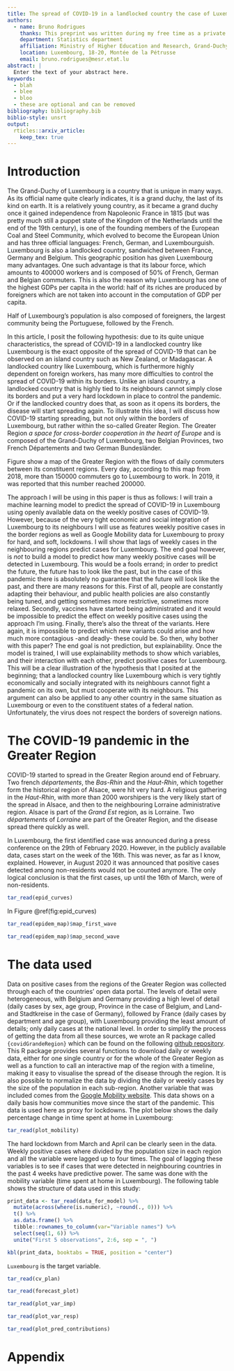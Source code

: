 ```yaml
---
title: The spread of COVID-19 in a landlocked country the case of Luxembourg
authors:
  - name: Bruno Rodrigues
    thanks: This preprint was written during my free time as a private citizen, and reflects in no manner the views of the Ministry of Higher Education and Research, nor the Government of the Grand-Duchy of Luxembourg.
    department: Statistics department
    affiliation: Ministry of Higher Education and Research, Grand-Duchy of Luxembourg
    location: Luxembourg, 18-20, Montée de la Pétrusse
    email: bruno.rodrigues@mesr.etat.lu
abstract: |
  Enter the text of your abstract here.
keywords:
  - blah
  - blee
  - bloo
  - these are optional and can be removed
bibliography: bibliography.bib
biblio-style: unsrt
output: 
  rticles::arxiv_article:
    keep_tex: true
---
```


# Introduction

The Grand-Duchy of Luxembourg is a country that is unique in many ways. As its official name quite
clearly indicates, it is a grand duchy, the last of its kind on earth. It is a relatively young
country, as it became a grand duchy once it gained independence from Napoleonic France in 1815 (but
was pretty much still a puppet state of the Kingdom of the Netherlands until the end of the
19th century), is one of the founding members of the European Coal and Steel Community, which
evolved to become the European Union and has three official languages: French, German, and Luxembourguish.
Luxembourg is also a landlocked country, sandwiched between France, Germany and Belgium. This 
geographic position has given Luxembourg many advantages. One such advantage is that its labour
force, which amounts to 400000 workers and is composed of 50\% of French, German and Belgian commuters.
This is also the reason why Luxembourg has one of the highest GDPs per capita in the world: half
of its riches are produced by foreigners which are not taken into account in the computation of 
GDP per capita.

Half of Luxembourg's population is also composed of foreigners, the largest community being the 
Portuguese, followed by the French.

In this article, I posit the following hypothesis: due to its quite unique characteristics, 
the spread of COVID-19 in a landlocked country like Luxembourg is the exact opposite of the 
spread of COVID-19 that can be observed on an island country such as New Zealand, or Madagascar.
A landlocked country like Luxembourg, which is furthermore highly dependent on foreign workers, 
has many more difficulties to control the spread of COVID-19 within its borders. Unlike an island
country, a landlocked country that is highly tied to its neighbours cannot simply close its borders
and put a very hard lockdown in place to control the pandemic. Or if the landlocked country
does that, as soon as it opens its borders, the disease will start spreading again.
To illustrate this idea, I will discuss how COVID-19 starting spreading, but not only within the 
borders of Luxembourg, but rather within the so-called Greater Region. 
The Greater Region *a space for cross-border cooperation in the heart of Europe* and 
is composed of the Grand-Duchy of Luxembourg, two Belgian Provinces, two French Départements and 
two German Bundesländer.

\begin{figure}
  \centering
  \includegraphics{"~/Documents/covid_grande_region/paper/figs/commuters.png"}
  \caption{The daily commuters in the Greater Region. Luxembourg absorbs the vast majority. (Source: Bienvenue dans la Grande Région, 2018)}
  \label{commuters}
\end{figure}

Figure \ref{commuters} show a map of the Greater Region with the flows of daily commuters between
its constituent regions. Every day, according to this map from 2018, more than 150000 commuters
go to Luxembourg to work. In 2019, it was reported that this number reached 200000.\footnote{\url{https://paperjam.lu/article/plus-200-000-frontaliers-sur-m}}

The approach I will be using in this paper is thus as follows: I will train a machine learning model to predict the 
spread of COVID-19 in Luxembourg using openly available data on the weekly positive cases of 
COVID-19. However, because of the very tight economic and social integration of Luxembourg to its 
neighbours I will use as features weekly positive cases in the border regions as well as 
Google Mobility data\footnote{\url{https://www.google.com/covid19/mobility/}} for Luxembourg
to proxy for hard, and soft, lockdowns. I will show that lags of weekly cases in the neighbouring 
regions predict cases for Luxembourg. The end goal however, is *not* to build a model to predict
how many weekly positive cases will be detected in Luxembourg. This would be a fools errand; 
in order to predict the future, the future has to look like the past, but in the case of this pandemic
there is absolutely no guarantee that the future will look like the past, and there are many reasons
for this. First of all, people are constantly adapting their behaviour, and public health policies
are also constantly being tuned, and getting sometimes more restrictive, sometimes more relaxed.
Secondly, vaccines have started being administrated and it would be impossible to predict the effect
on weekly positive cases using the approach I'm using. Finally, there's also the threat of the 
variants. Here again, it is impossible to predict which new variants could arise and how much more
contagious -and deadly- these could be.
So then, why bother with this paper? The end goal is not prediction, but explainability. Once the 
model is trained, I will use explainability methods to show which variables, and their interaction
with each other, predict positive cases for Luxembourg. This will be a clear illustration of the
hypothesis that I posited at the beginning; that a landlocked country like Luxembourg which is very
tightly economically and socially integrated with its neighbours cannot fight a pandemic on its own,
but must cooperate with its neighbours. This argument can also be applied to any other country in
the same situation as Luxembourg or even to the constituent states of a federal nation. Unfortunately, 
the virus does not respect the borders of sovereign nations.

# The COVID-19 pandemic in the Greater Region

COVID-19 started to spread in the Greater Region around end of February. Two french *départements*,
the *Bas-Rhin* and the *Haut-Rhin*, which together form the historical region of Alsace, were
hit very hard. A religious gathering in the *Haut-Rhin*, with more than 2000 worshipers is the very
likely start of the spread in Alsace, and then to the neighbouring Lorraine administrative region. 
Alsace is part of the *Grand Est* region, as is Lorraine. Two *départements* 
of *Lorraine* are part of the Greater Region, and the disease spread there quickly as well.

In Luxembourg, the first identified case was announced during a press conference on the 29th of 
February 2020. However, in the publicly available data, cases start on the week of the 16th. This
was never, as far as I know, explained. However, in August 2020 it was announced that positive
cases detected among non-residents would not be counted anymore. The only logical conclusion is that 
the first cases, up until the 16th of March, were of non-residents.



```r
tar_read(epid_curves)
```

In Figure \@ref(fig:epid_curves)

```r
tar_read(epidem_map)$map_first_wave
```

```r
tar_read(epidem_map)$map_second_wave
```

# The data used

Data on positive cases from the regions of the Greater Region was collected through each of the 
countries' open data portal. The levels of detail were heterogeneous, with Belgium and Germany
providing a high level of detail (daily cases by sex, age group, Province in the case of Belgium, and
Land- and Stadtkreise in the case of Germany), followed by France (daily cases by department and
age group), with Luxembourg providing the least amount of details; only daily cases at the national
level. 
In order to simplify the process of getting the data from all these sources, we wrote an R package
called `{covidGrandeRegion}` which can be found on the following [github repository](https://github.com/b-rodrigues/covidGrandeRegion).
This R package provides several functions to download daily or weekly data, either for one single country or for
the whole of the Greater Region as well as a function to call an interactive map of the region
with a timeline, making it easy to visualise the spread of the disease through the region. It is also
possible to normalize the data by dividing the daily or weekly cases by the size of the population
in each sub-region.
Another variable that was included comes from the [Google Mobility website](https://www.google.com/covid19/mobility/).
This data shows on a daily basis how communities move since the start of the pandemic. This data
is used here as proxy for lockdowns. The plot below shows the daily percentage change in time 
spent at home in Luxembourg:

```r
tar_read(plot_mobility)
```

The hard lockdown from March and April can be clearly seen in the data. Weekly positive cases
where divided by the population size in each region and all the variable were lagged up to four times.
The goal of lagging these variables is to see if cases that were detected in neighbouring countries
in the past 4 weeks have predictive power. The same was done with the mobility variable (time spent
at home in Luxembourg). 
The following table shows the structure of data used in this study:

```r
print_data <- tar_read(data_for_model) %>%
  mutate(across(where(is.numeric), ~round(., 0))) %>%
  t() %>%
  as.data.frame() %>%
  tibble::rownames_to_column(var="Variable names") %>%
  select(seq(1, 6)) %>%
  unite("First 5 observations", 2:6, sep = ", ") 

kbl(print_data, booktabs = TRUE, position = "center")
```

`Luxembourg` is the target variable.

```r
tar_read(cv_plan)
```

```r
tar_read(forecast_plot)
```

```r
tar_read(plot_var_imp)
```

```r
tar_read(plot_var_resp)
```
```r
tar_read(plot_pred_contributions)
```

# Appendix

